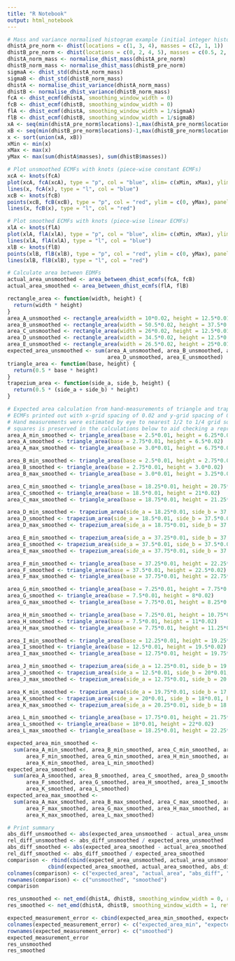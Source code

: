 ```yaml
---
title: "R Notebook"
output: html_notebook
---
```


```r
# Mass and variance normalised histogram example (initial integer histogram becomes real-valued locations and masses on non-aligned grids)
dhistA_pre_norm <- dhist(locations = c(1, 3, 4), masses = c(2, 1, 1))
dhistB_pre_norm <- dhist(locations = c(0, 2, 4, 5), masses = c(0.5, 2, 0.5, 1))
dhistA_norm_mass <- normalise_dhist_mass(dhistA_pre_norm)
dhistB_norm_mass <- normalise_dhist_mass(dhistB_pre_norm)
sigmaA <- dhist_std(dhistA_norm_mass)
sigmaB <- dhist_std(dhistB_norm_mass)
dhistA <- normalise_dhist_variance(dhistA_norm_mass)
dhistB <- normalise_dhist_variance(dhistB_norm_mass)
fcA <- dhist_ecmf(dhistA, smoothing_window_width = 0)
fcB <- dhist_ecmf(dhistB, smoothing_window_width = 0)
flA <- dhist_ecmf(dhistA, smoothing_window_width = 1/sigmaA)
flB <- dhist_ecmf(dhistB, smoothing_window_width = 1/sigmaB)
xA <- seq(min(dhistA_pre_norm$locations)-1,max(dhistA_pre_norm$locations)+1, by = 0.01)
xB <- seq(min(dhistB_pre_norm$locations)-1,max(dhistB_pre_norm$locations)+1, by = 0.01)
x <- sort(union(xA, xB))
xMin <- min(x)
xMax <- max(x)
yMax <- max(sum(dhistA$masses), sum(dhistB$masses))

# Plot unsmoothed ECMFs with knots (piece-wise constant ECMFs)
xcA <- knots(fcA)
plot(xcA, fcA(xcA), type = "p", col = "blue", xlim= c(xMin, xMax), ylim = c(0, yMax), panel.first = c(abline(v = seq(xMin,xMax, by=0.02), col = "gray"),abline(h = seq(0,yMax, by=0.01), col = "gray")))
lines(x, fcA(x), type = "l", col = "blue")
xcB <- knots(fcB)
points(xcB, fcB(xcB), type = "p", col = "red", ylim = c(0, yMax), panel.first = c(abline(v = xMin:xMax, col = "gray"),abline(h = 0:yMax, col = "gray")))
lines(x, fcB(x), type = "l", col = "red")

# Plot smoothed ECMFs with knots (piece-wise linear ECMFs)
xlA <- knots(flA)
plot(xlA, flA(xlA), type = "p", col = "blue", xlim= c(xMin, xMax), ylim = c(0, yMax), panel.first = c(abline(v = seq(xMin,xMax, by=0.02), col = "gray"),abline(h = seq(0,yMax, by=0.01), col = "gray")))
lines(xlA, flA(xlA), type = "l", col = "blue")
xlB <- knots(flB)
points(xlB, flB(xlB), type = "p", col = "red", ylim = c(0, yMax), panel.first = c(abline(v = xMin:xMax, col = "gray"),abline(h = 0:yMax, col = "gray")))
lines(xlB, flB(xlB), type = "l", col = "red")

# Calculate area between EDMFs
actual_area_unsmoothed <- area_between_dhist_ecmfs(fcA, fcB)
actual_area_smoothed <- area_between_dhist_ecmfs(flA, flB)

rectangle_area <- function(width, height) {
  return(width * height)
}
area_A_unsmoothed <- rectangle_area(width = 10*0.02, height = 12.5*0.01)
area_B_unsmoothed <- rectangle_area(width = 50.5*0.02, height = 37.5*0.01)
area_C_unsmoothed <- rectangle_area(width = 26*0.02, height = 12.5*0.01)
area_D_unsmoothed <- rectangle_area(width = 34.5*0.02, height = 12.5*0.01)
area_E_unsmoothed <- rectangle_area(width = 26.5*0.02, height = 25*0.01)
expected_area_unsmoothed <- sum(area_A_unsmoothed, area_B_unsmoothed, area_C_unsmoothed,
                                area_D_unsmoothed, area_E_unsmoothed)
triangle_area <- function(base, height) {
  return(0.5 * base * height)
}
trapezium_area <- function(side_a, side_b, height) {
  return(0.5 * (side_a + side_b) * height)
}

# Expected area calculation from hand-measurements of triangle and trapezium sub-segments between
# ECMFs printed out with x-grid spacing of 0.02 and y-grid spacing of 0.01
# Hand measurements were estimated by eye to nearest 1/2 to 1/4 grid square and number of counted grid
# squares is preserved in the calculations below to aid checking a reproduced manual measurement
area_A_min_smoothed <- triangle_area(base = 2.5*0.01, height = 6.25*0.02)
area_A_smoothed <- triangle_area(base = 2.75*0.01, height = 6.5*0.02)
area_A_max_smoothed <- triangle_area(base = 3.0*0.01, height = 6.75*0.02)

area_B_min_smoothed <- triangle_area(base = 2.5*0.01, height = 2.75*0.02)
area_B_smoothed <- triangle_area(base = 2.75*0.01, height = 3.0*0.02)
area_B_max_smoothed <- triangle_area(base = 3.0*0.01, height = 3.25*0.02)

area_C_min_smoothed <- triangle_area(base = 18.25*0.01, height = 20.75*0.02)
area_C_smoothed <- triangle_area(base = 18.5*0.01, height = 21*0.02)
area_C_max_smoothed <- triangle_area(base = 18.75*0.01, height = 21.25*0.02)

area_D_min_smoothed <- trapezium_area(side_a = 18.25*0.01, side_b = 37.25*0.01, height = 14.25*0.02)
area_D_smoothed <- trapezium_area(side_a = 18.5*0.01, side_b = 37.5*0.01, height = 14.5*0.02)
area_D_max_smoothed <- trapezium_area(side_a = 18.75*0.01, side_b = 37.75*0.01, height = 14.75*0.02)

area_E_min_smoothed <- trapezium_area(side_a = 37.25*0.01, side_b = 37.25*0.01, height = 15.75*0.02)
area_E_smoothed <- trapezium_area(side_a = 37.5*0.01, side_b = 37.5*0.01, height = 16*0.02)
area_E_max_smoothed <- trapezium_area(side_a = 37.75*0.01, side_b = 37.75*0.01, height = 16.25*0.02)

area_F_min_smoothed <- triangle_area(base = 37.25*0.01, height = 22.25*0.02)
area_F_smoothed <- triangle_area(base = 37.5*0.01, height = 22.5*0.02)
area_F_max_smoothed <- triangle_area(base = 37.75*0.01, height = 22.75*0.02)

area_G_min_smoothed <- triangle_area(base = 7.25*0.01, height = 7.75*0.02)
area_G_smoothed <- triangle_area(base = 7.5*0.01, height = 8*0.02)
area_G_max_smoothed <- triangle_area(base = 7.75*0.01, height = 8.25*0.02)

area_H_min_smoothed <- triangle_area(base = 7.25*0.01, height = 10.75*0.02)
area_H_smoothed <- triangle_area(base = 7.5*0.01, height = 11*0.02)
area_H_max_smoothed <- triangle_area(base = 7.75*0.01, height = 11.25*0.02)

area_I_min_smoothed <- triangle_area(base = 12.25*0.01, height = 19.25*0.02)
area_I_smoothed <- triangle_area(base = 12.5*0.01, height = 19.5*0.02)
area_I_max_smoothed <- triangle_area(base = 12.75*0.01, height = 19.75*0.02)

area_J_min_smoothed <- trapezium_area(side_a = 12.25*0.01, side_b = 19.75*0.01, height = 30.25*0.02)
area_J_smoothed <- trapezium_area(side_a = 12.5*0.01, side_b = 20*0.01, height = 30.5*0.02)
area_J_max_smoothed <- trapezium_area(side_a = 12.75*0.01, side_b = 20.25*0.01, height = 30.75*0.02)

area_K_min_smoothed <- trapezium_area(side_a = 19.75*0.01, side_b = 17.75*0.01, height = 7.75*0.02)
area_K_smoothed <- trapezium_area(side_a = 20*0.01, side_b = 18*0.01, height = 8*0.02)
area_K_max_smoothed <- trapezium_area(side_a = 20.25*0.01, side_b = 18.25*0.01, height = 8.25*0.02)

area_L_min_smoothed <- triangle_area(base = 17.75*0.01, height = 21.75*0.02)
area_L_smoothed <- triangle_area(base = 18*0.01, height = 22*0.02)
area_L_max_smoothed <- triangle_area(base = 18.25*0.01, height = 22.25*0.02)

expected_area_min_smoothed <- 
  sum(area_A_min_smoothed, area_B_min_smoothed, area_C_min_smoothed, area_D_min_smoothed, area_E_min_smoothed,
      area_F_min_smoothed, area_G_min_smoothed, area_H_min_smoothed, area_I_min_smoothed, area_J_min_smoothed, 
      area_K_min_smoothed, area_L_min_smoothed)
expected_area_smoothed <- 
  sum(area_A_smoothed, area_B_smoothed, area_C_smoothed, area_D_smoothed, area_E_smoothed,
      area_F_smoothed, area_G_smoothed, area_H_smoothed, area_I_smoothed, area_J_smoothed, 
      area_K_smoothed, area_L_smoothed)
expected_area_max_smoothed <- 
  sum(area_A_max_smoothed, area_B_max_smoothed, area_C_max_smoothed, area_D_max_smoothed, area_E_max_smoothed,
      area_F_max_smoothed, area_G_max_smoothed, area_H_max_smoothed, area_I_max_smoothed, area_J_max_smoothed, 
      area_K_max_smoothed, area_L_max_smoothed)

# Print summary
abs_diff_unsmoothed <- abs(expected_area_unsmoothed - actual_area_unsmoothed)
rel_diff_unsmoothed <- abs_diff_unsmoothed / expected_area_unsmoothed
abs_diff_smoothed <- abs(expected_area_smoothed - actual_area_smoothed)
rel_diff_smoothed <- abs_diff_smoothed / expected_area_smoothed
comparison <- rbind(cbind(expected_area_unsmoothed, actual_area_unsmoothed, abs_diff_unsmoothed, rel_diff_unsmoothed), 
             cbind(expected_area_smoothed, actual_area_smoothed, abs_diff_smoothed, rel_diff_smoothed))
colnames(comparison) <- c("expected_area", "actual_area", "abs_diff", "rel_diff")
rownames(comparison) <- c("unsmoothed", "smoothed")
comparison

res_unsmoothed <- net_emd(dhistA, dhistB, smoothing_window_width = 0, return_details = TRUE)
res_smoothed <- net_emd(dhistA, dhistB, smoothing_window_width = 1, return_details = TRUE)

expected_measurement_error <- cbind(expected_area_min_smoothed, expected_area_smoothed, expected_area_max_smoothed)
colnames(expected_measurement_error) <- c("expected_area_min", "expected_area", "expected_area_max")
rownames(expected_measurement_error) <- c("smoothed")
expected_measurement_error
res_unsmoothed
res_smoothed
```
